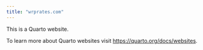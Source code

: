 ```yaml
---
title: "wrprates.com"
---
```


This is a Quarto website.

To learn more about Quarto websites visit <https://quarto.org/docs/websites>.

